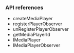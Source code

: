 <PlatformWrapper platform="android">
        
### API references

* <Link to = "{{global.API_REF_ANDROID_ROOT}}/class_irtcengine.html#api_createmediaplayer">createMediaPlayer</Link>
* <Link to = "{{global.API_REF_ANDROID_ROOT}}/class_imediaplayer.html#api_imediaplayer_registerplayersourceobserver">registerPlayerObserver</Link>
* <Link to = "{{global.API_REF_ANDROID_ROOT}}/class_imediaplayer.html#api_imediaplayer_unregisterplayersourceobserver">unRegisterPlayerObserver</Link>
* <Link to = "{{global.API_REF_ANDROID_ROOT}}/class_imediaplayer.html#api_imediaplayer_getmediaplayerid">getMediaPlayerId</Link>
* <Link to = "{{global.API_REF_ANDROID_ROOT}}/class_imediaplayer.html">IMediaPlayer</Link>
* <Link to = "{{global.API_REF_ANDROID_ROOT}}/class_imediaplayersourceobserver.html#class_imediaplayersourceobserver">IMediaPlayerObserver</Link>

</PlatformWrapper>
